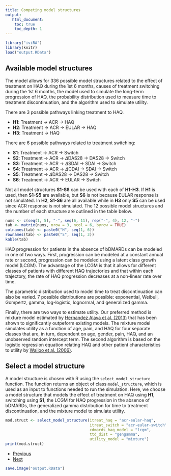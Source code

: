 ```yaml
---
title: Competing model structures
output: 
   html_document:
    toc: true
    toc_depth: 1
--- 
```


```r
library("iviRA")
library(knitr)
load("output.RData")
```

## Available model structures
The model allows for 336 possible model structures related to the effect of treatment on HAQ during the 1st 6 months, causes of treatment switching during the 1st 6 months, the model used to simulate the long-term progression of HAQ, the probability distribution used to measure time to treatment discontinuation, and the algorithm used to simulate utility. 

There are 3 possible pathways linking treatment to HAQ.

+ **H1**: Treatment -> ACR -> HAQ
+ **H2**: Treatment -> ACR -> EULAR -> HAQ
+ **H3**: Treatment -> HAQ

There are 6 possible pathways related to treatment switching:

+ **S1**: Treatment -> ACR -> Switch
+ **S2**: Treatment -> ACR -> $\Delta$DAS28 -> DAS28 -> Switch
+ **S3**: Treatment -> ACR -> $\Delta$SDAI -> SDAI -> Switch
+ **S4**: Treatment -> ACR -> $\Delta$CDAI -> SDAI -> Switch
+ **S5**: Treatment ->  $\Delta$DAS28 -> DAS28 -> Switch
+ **S6**: Treatment -> ACR -> EULAR -> Switch

Not all model structures **S1-S6** can be used with each of **H1-H3**. If **H1** is used, then **S1-S5** are available, but **S6** is not because EULAR response is not simulated. In **H2**, **S1-S6** are all available while in **H3** only **S5** can be used since ACR response is not simulated. The 12 possible model structures and the number of each structure are outlined in the table below. 

```r
nums <- c(seq(1, 5), "-", seq(6, 11), rep("-", 4), 12, "-")
tab <- matrix(nums, nrow = 3, ncol = 6, byrow = TRUE)
colnames(tab) <- paste0("H", seq(1, 6))
rownames(tab) <- paste0("S", seq(1, 3))
kable(tab)
```

HAQ progression for patients in the absence of bDMARDs can be modeled in one of two ways. First, progression can be modeled at a constant annual rate or second, progression can be modeled using a latent class growth model (LCGM). The advantage of the LCGM is that it allows for different classes of patients with different HAQ trajectories and that within each trajectory, the rate of HAQ progression decreases at a non-linear rate over time.

The parametric distribution used to model time to treat discontinuation can also be varied. 7 possible distributions are possible: exponential, Weibull, Gompertz, gamma, log-logistic, lognormal, and generalized gamma. 

Finally, there are two ways to estimate utility. Our preferred method is mixture model estimated by [Hernandez Alava et al. (2013)](https://academic.oup.com/rheumatology/article/52/5/944/1816557) that has been shown to significantly outpeform existing models. The mixture model simulates utility as a function of age, pain, and HAQ for four separate classes that are, in turn, dependent on age, gender, pain, HAQ, and an unobserved random intercept term. The second algorithm is based on the logistic regression equation relating HAQ and other patient characteristics to utility by [Wailoo et al. (2006)](https://www.sheffield.ac.uk/polopoly_fs/1.43356!/file/AHRQ-final-report.pdf). 


## Select a model structure
A model structure is chosen with R using the `select_model_structure` function. The function returns an object of class `model_structure`, which is used as an input to functions needed to run the simulation. Here, we choose a model structure that models the effect of treatment on HAQ using **H1**, switching using **S1**, the LCGM for HAQ progression in the absence of bDMARDs, the generalized gamma distribution for time to treatment discontinuation, and the mixture model to simulate utility. 

```r
mod.struct <- select_model_structure(itreat_haq = "acr-eular-haq",
                                     itreat_switch = "acr-eular-switch",
                                     cdmards_haq_model = "lcgm",
                                     ttd_dist = "gengamma",
                                     utility_model = "mixture")
print(mod.struct)
```



<div>
<ul class="pager">
  <li class="previous"><a href="02-arms.html">Previous</a></li>
  <li class="next"><a href="04-parameters.html">Next</a></li>
</ul>
</div>

```r
save.image("output.RData")
```